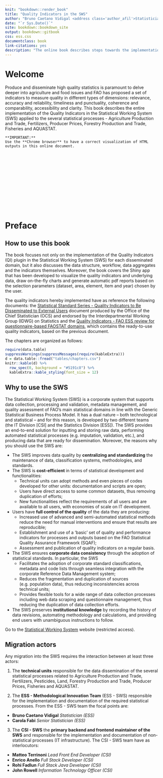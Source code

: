 ```yaml
--- 
knit: "bookdown::render_book"
title: "Quality Indicators in the SWS"
author: "Bruno Caetano Vidigal <address class='author_afil'>Statistician - ESS - Methodological Innovation Team</address>"
date: "`r Sys.Date()`"
site: bookdown::bookdown_site
output: bookdown::gitbook
css: ess.css
documentclass: book
link-citations: yes
description: "The online book describes steps towards the implementation of the Quality Indicators of the various FAO processes into the Corporate Statistical Working System (SWS)"
---
```


# **Welcome** {-}

Produce and disseminate high quality statistics is paramount to delve deeper into agriculture and food issues and FAO has proposed a set of indicators to measure quality in different types of dimensions: relevance, accuracy and reliability, timeliness and punctuality, coherence and comparability, accessibility and clarity. This book describes the entire implementation of the Quality Indicators in the Statistical Working System (SWS) applied to the several statistical processes - Agriculture Production and Trade, Fertilizers, Producer Prices, Forestry Production and Trade, Fisheries and AQUASTAT.

```block
**IMPORTANT:**
Use the **Chrome browser** to have a correct visualization of HTML outputs in this online document.

```

<br>
<br>
<br>
<br>
<br>
<br>
<br>
<br>

<!--```{r fig.align='center', echo=FALSE}
knitr::include_graphics('images/forestry_cover_book.png', dpi = NA)
```-->

<br>
<br>

# **Preface** {-}

## **How to use this book** {-}

The book focuses not only on the implementation of the Quality Indicators (QI) plugin in the Statistical Working System (SWS) for each disseminated domain, but it also discusses the data structure, workflow, data aggregates and the indicators themselves. Moreover, the book covers the Shiny app that has been developed to visualize the quality indicators and underlying data, draw on-the-fly charts and generate automatic pdf reports based on the selection parameters (dataset, area, element, item and year) chosen by the user.

The quality indicators hereby implemented have as reference the following documents: the [Statistical Standard Series - Quality Indicators to Be Disseminated to External Users](documentation/IDWG_TTF_ITEM3_SSS_QualityIndicators.docx) document produced by the Office of the Chief Statistician (OCS) and endorsed by the Interdepartmental Working Group (IDWG) on Statistics and the [Quality Indicators - FAO ESS review for questionnaire-based FAOSTAT domains](documentation/Quality_indicators_DRAFT_v20190628 (003).docx), which contains the ready-to-use quality indicators, based on the previous document.

The chapters are organized as follows: 


```r
require(data.table)
suppressWarnings(suppressMessages(require(kableExtra)))
d = data.table::fread("tables/chapters.csv")
knitr::kable(d) %>%
  row_spec(0, background = "#5191c8") %>% 
  kableExtra::kable_styling(font_size = 12)
```



## **Why to use the SWS** {-}

The Statistical Working System (SWS) is a corporate system that supports data collection, processing and validation, metadata management, and quality assessment of FAO's main statistical domains in line with the Generic Statistical Business Process Model. It has a dual nature – both technological and statistical – and for this reason, is developed by two different teams (the IT Division [CSI] and the Statistics Division [ESS]). The SWS provides an end-to-end solution for inputting and storing raw data, performing automated statistical processes (e.g. imputation, validation, etc.), and producing data that are ready for dissemination. Moreover, the reasons why you should use the SWS are:

- The SWS improves data quality by **centralizing and standardizing** the maintenance of data, classification systems, methodologies, and standards.
- The SWS is **cost-efficient** in terms of statistical development and functionalities:
  - Technical units can adopt methods and even pieces of codes developed for other units: documentation and scripts are open;
  - Users have direct access to some common datasets, thus removing duplication of efforts;
  - New functionalities reflect the requirements of all users and are available to all users, with economies of scale on IT development.

- Users have **full control of the quality** of the data they are producing:
  - Increased use of advanced and semi-automated statistical methods reduce the need for manual interventions and ensure that results are reproducible;
  - Establishment and use of a ‘basic’ set of quality and performance indicators for processes and outputs based on the FAO Statistical Quality Assurance Framework (SQAF);
  - Assessment and publication of quality indicators on a regular basis.

- The SWS ensures **corporate data consistency** through the adoption of statistical standards. In particular, the SWS
  - Facilitates the adoption of corporate standard classifications, metadata and code lists through seamless integration with the corporate Reference Data Management system;
  - Reduces the fragmentation and duplication of sources (e.g. population data), thus reducing inconsistencies across technical units;
  - Provides flexible tools for a wide range of data collection processes including web data scraping and questionnaire management, thus reducing the duplication of data collection efforts.

- The SWS preserves **institutional knowledge** by recording the history of data revisions, automating methodology and calculations, and providing end users with unambiguous instructions to follow.

Go to the [Statistical Working System](https://hqlqasws1.hq.un.fao.org:8443/sws/) website (restricted access).


## **Migration actors** {-}

Any migration into the SWS requires the interaction between at least three actors: 

1. The **technical units** responsible for the data dissemination of the several statistical processes related to Agriculture Production and Trade, Fertilizers, Pesticides, Land, Forestry Production and Trade, Producer Prices, Fisheries and AQUASTAT.



2. The **ESS - Methodological Innovation Team** (ESS - SWS) responsible for the implementation and documentation of the required statistical processes. From the ESS - SWS team the focal points are:

- **Bruno Caetano Vidigal** *Statistician (ESS)*
- **Carola Fabi** *Senior Statistician (ESS)*
  
3. The **CSI - SWS** the **primary backend and frontend maintainer of the SWS** and responsible for the implementation and documentation of non-statistical processes (IT infrastructure). The CSI - SWS team have as interlocutors:

- **Matteo Terrinoni** *Lead Front End Developer (CSI)*
- **Enrico Anello** *Full Stack Developer (CSI)*
- **Rohi Fadlun** *Full Stack Java Developer (CSI)*
- **John Rowell** *Information Technology Officer (CSI)*
  

